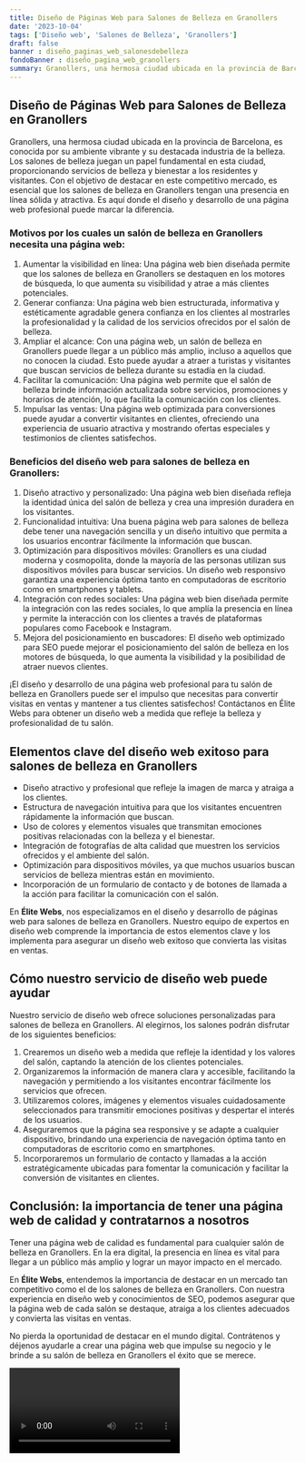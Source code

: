 ```yaml
---
title: Diseño de Páginas Web para Salones de Belleza en Granollers
date: '2023-10-04'
tags: ['Diseño web', 'Salones de Belleza', 'Granollers']
draft: false
banner : diseño_paginas_web_salonesdebelleza
fondoBanner : diseño_pagina_web_granollers
summary: Granollers, una hermosa ciudad ubicada en la provincia de Barcelona, es conocida por su ambiente vibrante y su destacada industria de la belleza. Los salones de belleza juegan un papel fundamental en esta ciudad, proporcionando servicios de belleza y bienestar a los residentes y visitantes. Con el objetivo de destacar en este competitivo mercado, es esencial que los salones de belleza en Granollers tengan una presencia en línea sólida y atractiva. Es aquí donde el diseño y desarrollo de una página web profesional puede marcar la diferencia.
---
```


## Diseño de Páginas Web para Salones de Belleza en Granollers

Granollers, una hermosa ciudad ubicada en la provincia de Barcelona, es conocida por su ambiente vibrante y su destacada industria de la belleza. Los salones de belleza juegan un papel fundamental en esta ciudad, proporcionando servicios de belleza y bienestar a los residentes y visitantes. Con el objetivo de destacar en este competitivo mercado, es esencial que los salones de belleza en Granollers tengan una presencia en línea sólida y atractiva. Es aquí donde el diseño y desarrollo de una página web profesional puede marcar la diferencia.

### Motivos por los cuales un salón de belleza en Granollers necesita una página web:
1. Aumentar la visibilidad en línea: Una página web bien diseñada permite que los salones de belleza en Granollers se destaquen en los motores de búsqueda, lo que aumenta su visibilidad y atrae a más clientes potenciales.
2. Generar confianza: Una página web bien estructurada, informativa y estéticamente agradable genera confianza en los clientes al mostrarles la profesionalidad y la calidad de los servicios ofrecidos por el salón de belleza.
3. Ampliar el alcance: Con una página web, un salón de belleza en Granollers puede llegar a un público más amplio, incluso a aquellos que no conocen la ciudad. Esto puede ayudar a atraer a turistas y visitantes que buscan servicios de belleza durante su estadía en la ciudad.
4. Facilitar la comunicación: Una página web permite que el salón de belleza brinde información actualizada sobre servicios, promociones y horarios de atención, lo que facilita la comunicación con los clientes.
5. Impulsar las ventas: Una página web optimizada para conversiones puede ayudar a convertir visitantes en clientes, ofreciendo una experiencia de usuario atractiva y mostrando ofertas especiales y testimonios de clientes satisfechos.

### Beneficios del diseño web para salones de belleza en Granollers:
1. Diseño atractivo y personalizado: Una página web bien diseñada refleja la identidad única del salón de belleza y crea una impresión duradera en los visitantes.
2. Funcionalidad intuitiva: Una buena página web para salones de belleza debe tener una navegación sencilla y un diseño intuitivo que permita a los usuarios encontrar fácilmente la información que buscan.
3. Optimización para dispositivos móviles: Granollers es una ciudad moderna y cosmopolita, donde la mayoría de las personas utilizan sus dispositivos móviles para buscar servicios. Un diseño web responsivo garantiza una experiencia óptima tanto en computadoras de escritorio como en smartphones y tablets.
4. Integración con redes sociales: Una página web bien diseñada permite la integración con las redes sociales, lo que amplía la presencia en línea y permite la interacción con los clientes a través de plataformas populares como Facebook e Instagram.
5. Mejora del posicionamiento en buscadores: El diseño web optimizado para SEO puede mejorar el posicionamiento del salón de belleza en los motores de búsqueda, lo que aumenta la visibilidad y la posibilidad de atraer nuevos clientes.

¡El diseño y desarrollo de una página web profesional para tu salón de belleza en Granollers puede ser el impulso que necesitas para convertir visitas en ventas y mantener a tus clientes satisfechos! Contáctanos en Élite Webs para obtener un diseño web a medida que refleje la belleza y profesionalidad de tu salón.

<GifSeo />

<Cta />

## Elementos clave del diseño web exitoso para salones de belleza en Granollers

- Diseño atractivo y profesional que refleje la imagen de marca y atraiga a los clientes.
- Estructura de navegación intuitiva para que los visitantes encuentren rápidamente la información que buscan.
- Uso de colores y elementos visuales que transmitan emociones positivas relacionadas con la belleza y el bienestar.
- Integración de fotografías de alta calidad que muestren los servicios ofrecidos y el ambiente del salón.
- Optimización para dispositivos móviles, ya que muchos usuarios buscan servicios de belleza mientras están en movimiento.
- Incorporación de un formulario de contacto y de botones de llamada a la acción para facilitar la comunicación con el salón.

En **Élite Webs**, nos especializamos en el diseño y desarrollo de páginas web para salones de belleza en Granollers. Nuestro equipo de expertos en diseño web comprende la importancia de estos elementos clave y los implementa para asegurar un diseño web exitoso que convierta las visitas en ventas.

## Cómo nuestro servicio de diseño web puede ayudar

Nuestro servicio de diseño web ofrece soluciones personalizadas para salones de belleza en Granollers. Al elegirnos, los salones podrán disfrutar de los siguientes beneficios:

1. Crearemos un diseño web a medida que refleje la identidad y los valores del salón, captando la atención de los clientes potenciales.
2. Organizaremos la información de manera clara y accesible, facilitando la navegación y permitiendo a los visitantes encontrar fácilmente los servicios que ofrecen.
3. Utilizaremos colores, imágenes y elementos visuales cuidadosamente seleccionados para transmitir emociones positivas y despertar el interés de los usuarios.
4. Aseguraremos que la página sea responsive y se adapte a cualquier dispositivo, brindando una experiencia de navegación óptima tanto en computadoras de escritorio como en smartphones.
5. Incorporaremos un formulario de contacto y llamadas a la acción estratégicamente ubicadas para fomentar la comunicación y facilitar la conversión de visitantes en clientes.

## Conclusión: la importancia de tener una página web de calidad y contratarnos a nosotros

Tener una página web de calidad es fundamental para cualquier salón de belleza en Granollers. En la era digital, la presencia en línea es vital para llegar a un público más amplio y lograr un mayor impacto en el mercado.

En **Élite Webs**, entendemos la importancia de destacar en un mercado tan competitivo como el de los salones de belleza en Granollers. Con nuestra experiencia en diseño web y conocimientos de SEO, podemos asegurar que la página web de cada salón se destaque, atraiga a los clientes adecuados y convierta las visitas en ventas.

No pierda la oportunidad de destacar en el mundo digital. Contrátenos y déjenos ayudarle a crear una página web que impulse su negocio y le brinde a su salón de belleza en Granollers el éxito que se merece.

<Video />

<CtaBot job='Salones de Belleza' city='Granollers'/>

<Gmaps query='Granollers+españa+maps' />